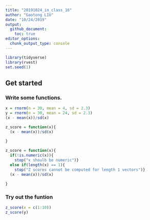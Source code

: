 ```yaml
---
title: "20191024_in_class_16"
author: "Gaotong LIU"
date: "10/24/2019"
output: 
  github_document:
    toc: true
editor_options: 
  chunk_output_type: console
---
```


```r
library(tidyverse)
library(rvest)
set.seed(1)
```

## Get started 
### Write some functions.
```r
x = rnorm(n = 30, mean = 4, sd = 2.3)
y = rnorm(n = 30, mean = 24, sd = 2.3)
(x - mean(x))/sd(x)
```

```r
z_score = function(x){
  (x - mean(x))/sd(x)
  
}

z_score = function(x){
  if(!is.numeric(x)){
    stop("x shoulb be numeric")}
  else if(length(x) == 1){
    stop("Z scores cannot be computed for length 1 vectors")}
  (x - mean(x))/sd(x)
  
}
```

### Try out the funtion

```r
z_score(x = c(1:10))
z_score(y)


```

